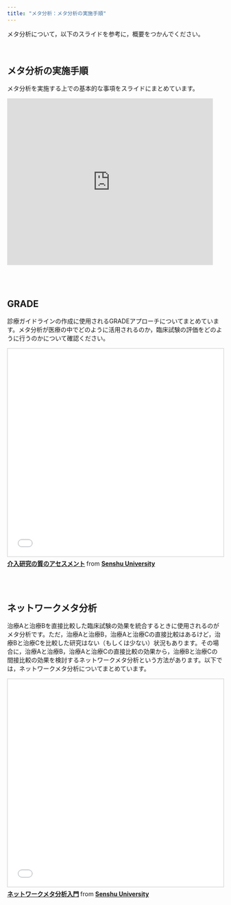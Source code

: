 ```yaml
---
title: "メタ分析：メタ分析の実施手順"
---
```


メタ分析について，以下のスライドを参考に，概要をつかんでください。

<br>

## メタ分析の実施手順

メタ分析を実施する上での基本的な事項をスライドにまとめています。

<iframe src="https://docs.google.com/presentation/d/e/2PACX-1vRD1R5yRiru8JJbm6TCvSZr16jOA01I0mZHd86v7CFDKrQ7ltoENxuik5MJ9Mz1Q7b4_AJ_E8TciptA/embed?start=false&loop=false&delayms=30000" frameborder="0" width="480" height="389" allowfullscreen="true" mozallowfullscreen="true" webkitallowfullscreen="true"></iframe>

<br>
<br>

## GRADE

診療ガイドラインの作成に使用されるGRADEアプローチについてまとめています。メタ分析が医療の中でどのように活用されるのか，臨床試験の評価をどのように行うのかについて確認ください。

<iframe src="//www.slideshare.net/slideshow/embed_code/key/1cUjBN4N112Vh1" width="595" height="485" frameborder="0" marginwidth="0" marginheight="0" scrolling="no" style="border:1px solid #CCC; border-width:1px; margin-bottom:5px; max-width: 100%;" allowfullscreen> </iframe> <div style="margin-bottom:5px"> <strong> <a href="//www.slideshare.net/YoshihikoKunisato/ss-40896238" title="介入研究の質のアセスメント" target="_blank">介入研究の質のアセスメント</a> </strong> from <strong><a href="https://www.slideshare.net/YoshihikoKunisato" target="_blank">Senshu University</a></strong> </div>

<br>
<br>

## ネットワークメタ分析

治療Aと治療Bを直接比較した臨床試験の効果を統合するときに使用されるのがメタ分析です。ただ，治療Aと治療B，治療Aと治療Cの直接比較はあるけど，治療Bと治療Cを比較した研究はない（もしくは少ない）状況もあります。その場合に，治療Aと治療B，治療Aと治療Cの直接比較の効果から，治療Bと治療Cの間接比較の効果を検討するネットワークメタ分析という方法があります。以下では，ネットワークメタ分析についてまとめています。

<iframe src="//www.slideshare.net/slideshow/embed_code/key/NgwM14uepVnWpc" width="595" height="485" frameborder="0" marginwidth="0" marginheight="0" scrolling="no" style="border:1px solid #CCC; border-width:1px; margin-bottom:5px; max-width: 100%;" allowfullscreen> </iframe> <div style="margin-bottom:5px"> <strong> <a href="//www.slideshare.net/YoshihikoKunisato/ss-125951316" title="ネットワークメタ分析入門" target="_blank">ネットワークメタ分析入門</a> </strong> from <strong><a href="https://www.slideshare.net/YoshihikoKunisato" target="_blank">Senshu University</a></strong> </div>